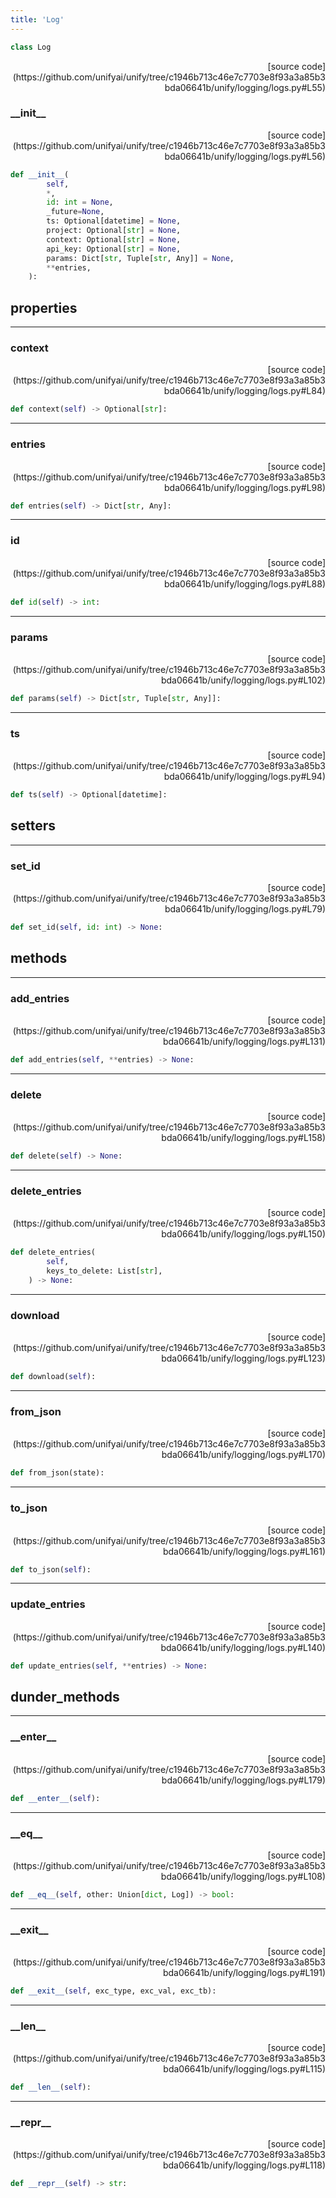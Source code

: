 ```yaml
---
title: 'Log'
---
```


```python
class Log
```

<p align="right">[source code](https://github.com/unifyai/unify/tree/c1946b713c46e7c7703e8f93a3a85b3bda06641b/unify/logging/logs.py#L55)</p>



### \_\_init\_\_

<p align="right">[source code](https://github.com/unifyai/unify/tree/c1946b713c46e7c7703e8f93a3a85b3bda06641b/unify/logging/logs.py#L56)</p>

```python
def __init__(
        self,
        *,
        id: int = None,
        _future=None,
        ts: Optional[datetime] = None,
        project: Optional[str] = None,
        context: Optional[str] = None,
        api_key: Optional[str] = None,
        params: Dict[str, Tuple[str, Any]] = None,
        **entries,
    ):
```



## properties

---

### context

<p align="right">[source code](https://github.com/unifyai/unify/tree/c1946b713c46e7c7703e8f93a3a85b3bda06641b/unify/logging/logs.py#L84)</p>

```python
def context(self) -> Optional[str]:
```



---

### entries

<p align="right">[source code](https://github.com/unifyai/unify/tree/c1946b713c46e7c7703e8f93a3a85b3bda06641b/unify/logging/logs.py#L98)</p>

```python
def entries(self) -> Dict[str, Any]:
```



---

### id

<p align="right">[source code](https://github.com/unifyai/unify/tree/c1946b713c46e7c7703e8f93a3a85b3bda06641b/unify/logging/logs.py#L88)</p>

```python
def id(self) -> int:
```



---

### params

<p align="right">[source code](https://github.com/unifyai/unify/tree/c1946b713c46e7c7703e8f93a3a85b3bda06641b/unify/logging/logs.py#L102)</p>

```python
def params(self) -> Dict[str, Tuple[str, Any]]:
```



---

### ts

<p align="right">[source code](https://github.com/unifyai/unify/tree/c1946b713c46e7c7703e8f93a3a85b3bda06641b/unify/logging/logs.py#L94)</p>

```python
def ts(self) -> Optional[datetime]:
```



## setters

---

### set\_id

<p align="right">[source code](https://github.com/unifyai/unify/tree/c1946b713c46e7c7703e8f93a3a85b3bda06641b/unify/logging/logs.py#L79)</p>

```python
def set_id(self, id: int) -> None:
```



## methods

---

### add\_entries

<p align="right">[source code](https://github.com/unifyai/unify/tree/c1946b713c46e7c7703e8f93a3a85b3bda06641b/unify/logging/logs.py#L131)</p>

```python
def add_entries(self, **entries) -> None:
```



---

### delete

<p align="right">[source code](https://github.com/unifyai/unify/tree/c1946b713c46e7c7703e8f93a3a85b3bda06641b/unify/logging/logs.py#L158)</p>

```python
def delete(self) -> None:
```



---

### delete\_entries

<p align="right">[source code](https://github.com/unifyai/unify/tree/c1946b713c46e7c7703e8f93a3a85b3bda06641b/unify/logging/logs.py#L150)</p>

```python
def delete_entries(
        self,
        keys_to_delete: List[str],
    ) -> None:
```



---

### download

<p align="right">[source code](https://github.com/unifyai/unify/tree/c1946b713c46e7c7703e8f93a3a85b3bda06641b/unify/logging/logs.py#L123)</p>

```python
def download(self):
```



---

### from\_json

<p align="right">[source code](https://github.com/unifyai/unify/tree/c1946b713c46e7c7703e8f93a3a85b3bda06641b/unify/logging/logs.py#L170)</p>

```python
def from_json(state):
```



---

### to\_json

<p align="right">[source code](https://github.com/unifyai/unify/tree/c1946b713c46e7c7703e8f93a3a85b3bda06641b/unify/logging/logs.py#L161)</p>

```python
def to_json(self):
```



---

### update\_entries

<p align="right">[source code](https://github.com/unifyai/unify/tree/c1946b713c46e7c7703e8f93a3a85b3bda06641b/unify/logging/logs.py#L140)</p>

```python
def update_entries(self, **entries) -> None:
```



## dunder_methods

---

### \_\_enter\_\_

<p align="right">[source code](https://github.com/unifyai/unify/tree/c1946b713c46e7c7703e8f93a3a85b3bda06641b/unify/logging/logs.py#L179)</p>

```python
def __enter__(self):
```



---

### \_\_eq\_\_

<p align="right">[source code](https://github.com/unifyai/unify/tree/c1946b713c46e7c7703e8f93a3a85b3bda06641b/unify/logging/logs.py#L108)</p>

```python
def __eq__(self, other: Union[dict, Log]) -> bool:
```



---

### \_\_exit\_\_

<p align="right">[source code](https://github.com/unifyai/unify/tree/c1946b713c46e7c7703e8f93a3a85b3bda06641b/unify/logging/logs.py#L191)</p>

```python
def __exit__(self, exc_type, exc_val, exc_tb):
```



---

### \_\_len\_\_

<p align="right">[source code](https://github.com/unifyai/unify/tree/c1946b713c46e7c7703e8f93a3a85b3bda06641b/unify/logging/logs.py#L115)</p>

```python
def __len__(self):
```



---

### \_\_repr\_\_

<p align="right">[source code](https://github.com/unifyai/unify/tree/c1946b713c46e7c7703e8f93a3a85b3bda06641b/unify/logging/logs.py#L118)</p>

```python
def __repr__(self) -> str:
```

